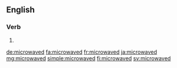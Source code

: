 ==English==

===Verb===
{{head|en|verb form}}

# {{en-past of|microwave}}

[[de:microwaved]]
[[fa:microwaved]]
[[fr:microwaved]]
[[ja:microwaved]]
[[mg:microwaved]]
[[simple:microwaved]]
[[fi:microwaved]]
[[sv:microwaved]]
